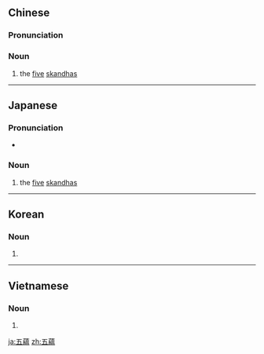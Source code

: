 {{also|五蕴}}
==Chinese==
{{zh-forms|s=五蕴}}

===Pronunciation===
{{zh-pron
|m=wǔyùn
|c=ng5 wan3
|cat=n
}}

===Noun===
{{zh-noun}}

# {{lb|zh|Buddhism}} the [[five]] [[skandha]]s

----

==Japanese==
{{ja-kanjitab|yomi=on|sort=ごうん}}

===Pronunciation===
* {{ja-pron|ごうん}}

===Noun===
{{ja-noun|ご.うん}}

# {{lb|ja|Buddhism|sort=ごうん}} the [[five]] [[skandha]]s

----

==Korean==
{{ko-hanjatab}}

===Noun===
{{ko-noun|hj|hangeul=오온}}

# {{hanja form of|오온|the [[five]] [[skandha]]s}}

----

==Vietnamese==
{{vi-hantutab}}

===Noun===
{{vi-hantu|ngũ uẩn|pos=noun}}

# {{han tu form of|ngũ uẩn|the [[five]] [[skandha]]s}}

[[ja:五蘊]]
[[zh:五蘊]]